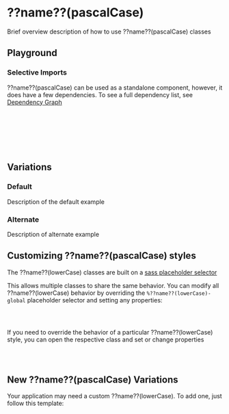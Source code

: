 

<Meta of={??name??(pascalCase)Stories} />

# ??name??(pascalCase)

Brief overview description of how to use ??name??(pascalCase) classes

## Playground

<Canvas of={??name??(pascalCase)Stories.Default} />
<Controls of={??name??(pascalCase)Stories.Default} />

### Selective Imports

??name??(pascalCase) can be used as a standalone component, however, it does have a few dependencies. To see a full dependency list, see [Dependency Graph](?path=/docs/overview-selective-imports--docs#dependencies)

```css
// Depends on
@import '@rolemodel/optics/dist/scss/core/tokens';
@import '@rolemodel/optics/dist/scss/core/base';

// Component
@import '@rolemodel/optics/dist/scss/components/??name??(lowerCase)';
```

## Variations

### Default

Description of the default example

<Canvas of={??name??(pascalCase)Stories.Default} />

### Alternate

Description of alternate example

<Canvas of={??name??(pascalCase)Stories.Alternate} />

## Customizing ??name??(pascalCase) styles

<div
  dangerouslySetInnerHTML={{
    __html: createAlert({
      title: 'Important!',
      description: 'These patterns represent how to customize the style of the ??name??(lowerCase) for your project.',
    }).outerHTML,
  }}
></div>

The ??name??(lowerCase) classes are built on a [sass placeholder selector](https://sass-lang.com/documentation/style-rules/placeholder-selectors)

This allows multiple classes to share the same behavior. You can modify all ??name??(lowerCase) behavior by overriding the `%??name??(lowerCase)-global` placeholder selector and setting any properties:

```css
%??name??(lowerCase)-global {
}
```

If you need to override the behavior of a particular ??name??(lowerCase) style, you can open the respective class and set or change properties

```css
.??name??(lowerCase)-alternate {
}
```

## New ??name??(pascalCase) Variations

<div
  dangerouslySetInnerHTML={{
    __html: createAlert({
      title: 'Important!',
      description: 'These patterns represent how to create new variations of the ??name??(pascalCase) for your project.',
    }).outerHTML,
  }}
></div>

Your application may need a custom ??name??(lowerCase). To add one, just follow this template:

```css
.??name??(lowerCase)-{name} {
  @extend %??name??(lowerCase)-global;
}
```
